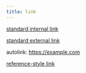 ```yaml
---
title: link
---
```


[standard internal link](/)

[standard external link](https://example.com)

autolink: https://example.com

[reference-style link][foo]

[foo]: https://example.com "Optional Title Here"
